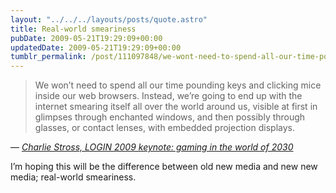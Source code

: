 ```yaml
---
layout: "../../../layouts/posts/quote.astro"
title: Real-world smeariness
pubDate: 2009-05-21T19:29:09+00:00
updatedDate: 2009-05-21T19:29:09+00:00
tumblr_permalink: /post/111097848/we-wont-need-to-spend-all-our-time-pounding-keys
---
```


> We won&rsquo;t need to spend all our time pounding keys and clicking mice inside our web browsers. Instead, we&rsquo;re going to end up with the internet smearing itself all over the world around us, visible at first in glimpses through enchanted windows, and then possibly through glasses, or contact lenses, with embedded projection displays.

— <cite>[Charlie Stross, _LOGIN 2009 keynote: gaming in the world of 2030_](http://www.antipope.org/charlie/blog-static/2009/05/login_2009_keynote_gaming_in_t.html)</cite>

I&rsquo;m hoping this will be the difference between old new media and new new media; real-world smeariness.
